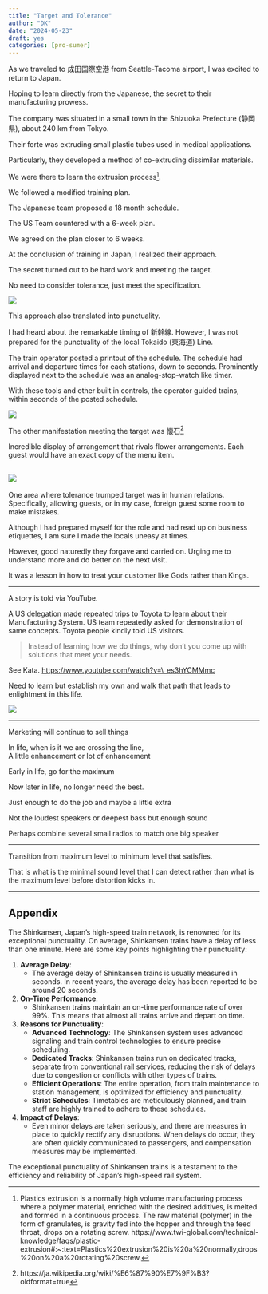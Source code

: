 ```yaml
---
title: "Target and Tolerance"
author: "DK"
date: "2024-05-23"
draft: yes
categories: [pro-sumer]
---
```


As we traveled to 成田国際空港 from Seattle-Tacoma airport, I was excited to return to Japan.

Hoping to learn directly from the Japanese, the secret to their manufacturing prowess.

The company was situated in a small town in the Shizuoka Prefecture (静岡県), about 240 km from Tokyo.

Their forte was extruding small plastic tubes used in medical applications.

Particularly, they developed a method of co-extruding dissimilar materials.

We were there to learn the extrusion process[^1].

[^1]: Plastics extrusion is a normally high volume manufacturing process where a polymer material, enriched with the desired additives, is melted and formed in a continuous process. The raw material (polymer) in the form of granulates, is gravity fed into the hopper and through the feed throat, drops on a rotating screw. https://www.twi-global.com/technical-knowledge/faqs/plastic-extrusion#:\~:text=Plastics%20extrusion%20is%20a%20normally,drops%20on%20a%20rotating%20screw.

We followed a modified training plan.

The Japanese team proposed a 18 month schedule.

The US Team countered with a 6-week plan.

We agreed on the plan closer to 6 weeks.

At the conclusion of training in Japan, I realized their approach.

The secret turned out to be hard work and meeting the target.

No need to consider tolerance, just meet the specification.

![](m2.jpg)

This approach also translated into punctuality.

I had heard about the remarkable timing of 新幹線.
However, I was not prepared for the punctuality of the local Tokaido (東海道) Line.

The train operator posted a printout of the schedule.
The schedule had arrival and departure times for each stations, down to seconds.
Prominently displayed next to the schedule was an analog-stop-watch like timer.

With these tools and other built in controls, the operator guided trains, within seconds of the posted schedule.

![](m1.jpg)

The other manifestation meeting the target was 懐石^[https://ja.wikipedia.org/wiki/%E6%87%90%E7%9F%B3?oldformat=true]

Incredible display of arrangement that rivals flower arrangements.
Each guest would have an exact copy of the menu item.

![](m4.jpg)
---

One area where tolerance trumped target was in human relations.
Specifically, allowing guests, or in my case, foreign guest some room to make mistakes.

Although I had prepared myself for the role and had read up on business etiquettes, I am sure I made the locals uneasy at times.

However, good naturedly they forgave and carried on.
Urging me to understand more and do better on the next visit.

It was a lesson in how to treat your customer like Gods rather than Kings.

---

A story is told via YouTube.

A US delegation made repeated trips to Toyota to learn about their Manufacturing System.
US team repeatedly asked for demonstration of same concepts.
Toyota people kindly told US visitors.

> Instead of learning how we do things, why don't you come up with solutions that meet your needs.

See Kata. <https://www.youtube.com/watch?v=\_es3hYCMMmc>

Need to learn but establish my own and walk that path that leads to enlightment in this life.

![](m3.jpg)


---


Marketing will continue to sell things

In life, when is it we are crossing the line,\
A little enhancement or lot of enhancement

Early in life, go for the maximum

Now later in life, no longer need the best.

Just enough to do the job and maybe a little extra

Not the loudest speakers or deepest bass but enough sound

Perhaps combine several small radios to match one big speaker

------------------------------------------------------------------------

Transition from maximum level to minimum level that satisfies.

That is what is the minimal sound level that I can detect rather than what is the maximum level before distortion kicks in.

------------------------------------------------------------------------

## Appendix

The Shinkansen, Japan's high-speed train network, is renowned for its exceptional punctuality. On average, Shinkansen trains have a delay of less than one minute. Here are some key points highlighting their punctuality:

1.  **Average Delay**:
    -   The average delay of Shinkansen trains is usually measured in seconds. In recent years, the average delay has been reported to be around 20 seconds.
2.  **On-Time Performance**:
    -   Shinkansen trains maintain an on-time performance rate of over 99%. This means that almost all trains arrive and depart on time.
3.  **Reasons for Punctuality**:
    -   **Advanced Technology**: The Shinkansen system uses advanced signaling and train control technologies to ensure precise scheduling.
    -   **Dedicated Tracks**: Shinkansen trains run on dedicated tracks, separate from conventional rail services, reducing the risk of delays due to congestion or conflicts with other types of trains.
    -   **Efficient Operations**: The entire operation, from train maintenance to station management, is optimized for efficiency and punctuality.
    -   **Strict Schedules**: Timetables are meticulously planned, and train staff are highly trained to adhere to these schedules.
4.  **Impact of Delays**:
    -   Even minor delays are taken seriously, and there are measures in place to quickly rectify any disruptions. When delays do occur, they are often quickly communicated to passengers, and compensation measures may be implemented.

The exceptional punctuality of Shinkansen trains is a testament to the efficiency and reliability of Japan's high-speed rail system.
